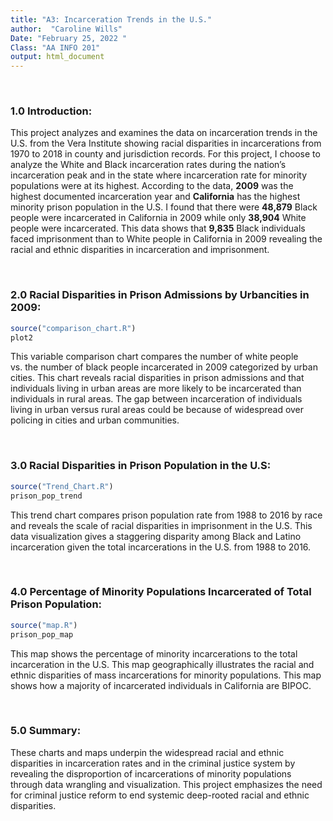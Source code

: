 ```yaml
---
title: "A3: Incarceration Trends in the U.S."
author:  "Caroline Wills"
Date: "February 25, 2022 "
Class: "AA INFO 201"
output: html_document
---
```


<br> 

### 1.0 Introduction:

This project analyzes and examines the data on incarceration trends in the U.S. from the Vera Institute showing racial disparities in incarcerations from 1970 to 2018 in county and jurisdiction records. For this project, I choose to analyze the White and Black incarceration rates during the nation’s incarceration peak and in the state where incarceration rate for minority populations were at its highest. According to the data, **2009** was the highest documented incarceration year and **California** has the highest minority prison population in the U.S. I found that there were **48,879** Black people were incarcerated in California in 2009 while only **38,904** White people were incarcerated. This data shows that **9,835** Black individuals faced imprisonment than to White people in California in 2009 revealing the racial and ethnic disparities in incarceration and imprisonment. 


<br> 

### 2.0 Racial Disparities in Prison Admissions by Urbancities in 2009:

```r
source("comparison_chart.R")
plot2
```

This variable comparison chart compares the number of white people vs. the number of black people incarcerated in 2009 categorized by urban cities. This chart reveals racial disparities in prison admissions and that individuals living in urban areas are more likely to be incarcerated than individuals in rural areas. The gap between incarceration of individuals living in urban versus rural areas could be because of widespread over policing in cities and urban communities. 

<br>

### 3.0 Racial Disparities in Prison Population in the U.S:

```r
source("Trend_Chart.R")
prison_pop_trend
```

This trend chart compares prison population rate from 1988 to 2016 by race and reveals the scale of racial disparities in imprisonment in the U.S. This data visualization gives a staggering disparity among Black and Latino incarceration given the total incarcerations in the U.S. from 1988 to 2016. 

<br>

### 4.0 Percentage of Minority Populations Incarcerated of Total Prison Population:

```r
source("map.R")
prison_pop_map
```

This map shows the percentage of minority incarcerations to the total incarceration in the U.S. This map geographically illustrates the racial and ethnic disparities of mass incarcerations for minority populations. This map shows how a majority of incarcerated individuals in California are BIPOC.

<br>

### 5.0 Summary:

These charts and maps underpin the widespread racial and ethnic disparities in incarceration rates and in the criminal justice system by revealing the disproportion of incarcerations of minority populations through data wrangling and visualization. This project emphasizes the need for criminal justice reform to end systemic deep-rooted racial and ethnic disparities. 


<br>

